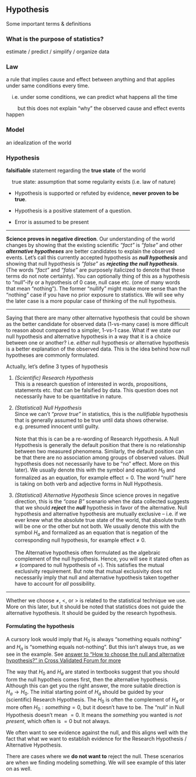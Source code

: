 ## Hypothesis

Some important terms & definitions

<h3>What is the purpose of statistics?</h3>

estimate / predict / simplify / organize data

<h3>Law</h3>

a rule that implies cause and effect between anything and that applies under same conditions every time.

&nbsp;&nbsp;&nbsp;&nbsp;i.e. under some conditions, we can predict what happens all the time

&nbsp;&nbsp;&nbsp;&nbsp;&nbsp;&nbsp;&nbsp;&nbsp;but this does not explain "why" the observed cause and effect events happen

<h3>Model</h3>

an idealization of the world

<h3>Hypothesis</h3>

**falsifiable** statement regarding the **true state** of the world

&nbsp;&nbsp;&nbsp;&nbsp;true state: assumption that some regularity exists (i.e. law of nature)

- Hypothesis is supported or refuted by evidence, **never proven to be true**.

- Hypothesis is a positive statement of a question.

- Error is assumed to be present

---

**Science proves in negative direction**. Our understanding of the world changes by showing that the existing scientific _"fact"_ is _"false"_ and other **_alternative hypotheses_** are better candidates to explain the observed events. Let's call this currently accepted hypothesis as **_null hypothesis_** and showing that null hypothesis is _"false"_ as **_rejecting the null hypothesis_**. (The words _"fact"_ and _"false"_ are purposely italicized to denote that these terms do not note certainty). You can optionally thing of this as a hypothesis to "null"-ify or a hypothesis of 0 case, null case etc. (one of many words that mean "nothing"). The former "nullify" might make more sense than the "nothing" case if you have no prior exposure to statistics. We will see why the later case is a more popular case of thinking of the null hypothesis.

---

Saying that there are many other alternative hypothesis that could be shown as the better candidate for observed data (1-vs-many case) is more difficult to reason about compared to a simpler, 1-vs-1 case. What if we state our null hypothesis and alternative hypothesis in a way that it is a choice between one or another? i.e. _either_ null hypothesis _or_ alternative hypothesis is a better explanation of the observed data. This is the idea behind how null hypotheses are commonly formulated.

Actually, let's define 3 types of hypothesis

1. _(Scientific) Research Hypothesis_  
This is a research question of interested in words, propositions, statements etc. that can be falsified by data. This question does not necessarily have to be quantitative in nature.

2. _(Statistical) Null Hypothesis_  
Since we can't _"prove true"_ in statistics, this is the _nullifiable_ hypothesis that is generally assumed to be true until data shows otherwise.  
e.g. presumed innocent until guilty.  
<br/>
Note that this is can be a re-wording of Research Hypothesis. A Null Hypothesis is generally the default position that there is no relationship between two measured phenomena. Similarly, the default position can be that there are no association among groups of observed values. (Null hypothesis does not necessarily have to be "no" effect. More on this later). We usually denote this with the symbol and equation $H_0$ and formalized as an equation, for example $\text{effect} = 0$. The word "null" here is taking on both verb and adjective forms in Null Hypothesis.

3. _(Statistical) Alternative Hypothesis_ 
Since science proves in negative direction, this is the _"case B"_ scenario when the data collected suggests that we should **_reject_** the **_null_** hypothesis in favor of the alternative. Null hypothesis and alternative hypothesis are mutually exclusive -- i.e. if we ever knew what the absolute true state of the world, that absolute truth will be one or the other but not both. We usually denote this with the symbol $H_a$ and formalized as an equation that is negation of the corresponding null hypothesis, for example $\text{effect} \neq 0$.  
<br/>The Alternative hypothesis often formulated as the algebraic complement of the null hypothesis. Hence, you will see it stated often as $\neq$ (compared to null hypothesis of $=$). This satisfies the mutual exclusivity requirement. But note that mutual exclusivity does not necessarily imply that null and alternative hypothesis taken together have to account for _all_ possibility.  
  
---

Whether we choose $\neq$, $<$, or $>$ is related to the statistical technique we use. More on this later, but it should be noted that statistics does not guide the alternative hypothesis. It should be guided by the research hypothesis.    


<h4>Formulating the hypothesis</h4>

A cursory look would imply that $H_0$ is always "something equals nothing" and $H_a$ is "something equals not-nothing". But this isn't always true, as we see in the example. See [answer to "How to choose the null and alternative hypothesis?" in Cross Validated Forum for more](https://stats.stackexchange.com/a/123304/183622)

The way that $H_0$ and $H_a$ are stated in textbooks suggest that you should form the null hypotheis comes first, then the alternative hypothesis. Although this can get you the right answer, the more suitable direction is $H_a \rightarrow  H_0$. The initial starting point of $H_a$ should be guided by your (scientific) Research Hypothesis. The $H_0$ is often the complement of $H_a$ or more often $H_0: something = 0$, but it doesn't have to be. The "null" in Null Hypothesis doesn't mean $= 0$. It means the $something$ you wanted is _not present_, which often is $= 0$ but not always.

We often want to see evidence against the null, and this aligns well with the fact that what we want to establish evidence for the Research Hypothesis / Alternative Hypothesis.  

There are cases where we **do not want to** reject the null. These scenarios are when we finding modeling something. We will see example of this later on as well.




